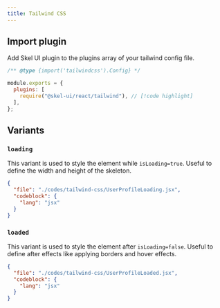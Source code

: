 ```yaml
---
title: Tailwind CSS
---
```


## Import plugin

Add Skel UI plugin to the plugins array of your tailwind config file.

```js title="tailwind.config.js"
/** @type {import('tailwindcss').Config} */

module.exports = {
  plugins: [
    require("@skel-ui/react/tailwind"), // [!code highlight]
  ],
};
```

## Variants

### `loading`

This variant is used to style the element while `isLoading=true`. Useful to define the width and height of the skeleton.

```json doc-gen:file
{
  "file": "./codes/tailwind-css/UserProfileLoading.jsx",
  "codeblock": {
    "lang": "jsx"
  }
}
```

### `loaded`

This variant is used to style the element after `isLoading=false`. Useful to define after effects like applying borders and hover effects.

```json doc-gen:file
{
  "file": "./codes/tailwind-css/UserProfileLoaded.jsx",
  "codeblock": {
    "lang": "jsx"
  }
}
```
